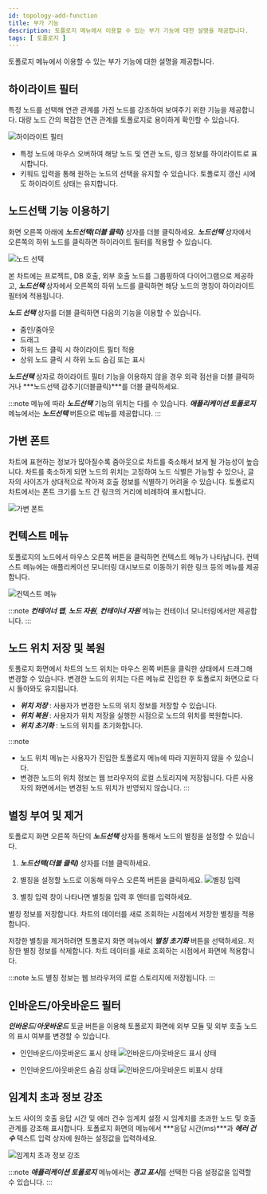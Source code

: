 ```yaml
---
id: topology-add-function
title: 부가 기능
description: 토폴로지 메뉴에서 이용할 수 있는 부가 기능에 대한 설명을 제공합니다.
tags: [ 토폴로지 ]
---
```


토폴로지 메뉴에서 이용할 수 있는 부가 기능에 대한 설명을 제공합니다.

## 하이라이트 필터

특정 노드를 선택해 연관 관계를 가진 노드를 강조하여 보여주기 위한 기능을 제공합니다. 대량 노드 간의 복잡한 연관 관계를 토폴로지로 용이하게 확인할 수 있습니다.

![하이라이트 필터](/img/topology-highlight.png)

* 특정 노드에 마우스 오버하여 해당 노드 및 연관 노드, 링크 정보를 하이라이트로 표시합니다.
* 키워드 입력을 통해 원하는 노드의 선택을 유지할 수 있습니다. 토폴로지 갱신 시에도 하이라이트 상태는 유지합니다.

## 노드선택 기능 이용하기

화면 오른쪽 아래에 ***노드선택(더블 클릭)*** 상자를 더블 클릭하세요. ***노드선택*** 상자에서 오른쪽의 하위 노드를 클릭하면 하이라이트 필터를 적용할 수 있습니다.

![노드 선택](/img/topology-select-node.png)

본 차트에는 프로젝트, DB 호출, 외부 호출 노드를 그룹핑하여 다이어그램으로 제공하고, ***노드선택*** 상자에서 오른쪽의 하위 노드를 클릭하면 해당 노드의 명칭이 하이라이트 필터에 적용됩니다.

***노드 선택*** 상자를 더블 클릭하면 다음의 기능을 이용할 수 있습니다.

* 줌인/줌아웃
* 드래그
* 하위 노드 클릭 시 하이라이트 필터 적용
* 상위 노드 클릭 시 하위 노드 숨김 또는 표시

***노드선택*** 상자로 하이라이트 필터 기능을 이용하지 않을 경우 외곽 점선을 더블 클릭하거나 ***노드선택 감추기(더블클릭)***를 더블 클릭하세요.

:::note
메뉴에 따라 ***노드선택*** 기능의 위치는 다를 수 있습니다. ***애플리케이션 토폴로지*** 메뉴에서는 ***노드선택*** 버튼으로 메뉴를 제공합니다.
:::

## 가변 폰트

차트에 표현하는 정보가 많아질수록 줌아웃으로 차트를 축소해서 보게 될 가능성이 높습니다. 차트를 축소하게 되면 노드의 위치는 고정하여 노드 식별은 가능할 수 있으나, 글자의 사이즈가 상대적으로 작아져 호출 정보를 식별하기 어려울 수 있습니다. 토폴로지 차트에서는 폰트 크기를 노드 간 링크의 거리에 비례하여 표시합니다.

![가변 폰트](https://img.whatap.io/media/user_guide_application/topology/dynamic_font_size.png)

## 컨텍스트 메뉴

토폴로지의 노드에서 마우스 오른쪽 버튼을 클릭하면 컨텍스트 메뉴가 나타납니다. 컨텍스트 메뉴에는 애플리케이션 모니터링 대시보드로 이동하기 위한 링크 등의 메뉴를 제공합니다.

![컨텍스트 메뉴](https://img.whatap.io/media/user_guide_application/topology/context_menu.png)

:::note
***컨테이너 맵***, ***노드 자원***, ***컨테이너 자원*** 메뉴는 컨테이너 모니터링에서만 제공합니다.
:::

## 노드 위치 저장 및 복원

토폴로지 화면에서 차트의 노드 위치는 마우스 왼쪽 버튼을 클릭한 상태에서 드래그해 변경할 수 있습니다. 변경한 노드의 위치는 다른 메뉴로 진입한 후 토폴로지 화면으로 다시 돌아와도 유지됩니다.

* ***위치 저장*** : 사용자가 변경한 노드의 위치 정보를 저장할 수 있습니다.
* ***위치 복원*** : 사용자가 위치 저장을 실행한 시점으로 노드의 위치를 복원합니다.
* ***위치 초기화*** : 노드의 위치를 초기화합니다.

:::note
* 노드 위치 메뉴는 사용자가 진입한 토폴로지 메뉴에 따라 지원하지 않을 수 있습니다.
* 변경한 노드의 위치 정보는 웹 브라우저의 로컬 스토리지에 저장됩니다. 다른 사용자의 화면에서는 변경된 노드 위치가 반영되지 않습니다.
:::

## 별칭 부여 및 제거

토폴로지 화면 오른쪽 하단의 ***노드선택*** 상자를 통해서 노드의 별칭을 설정할 수 있습니다.

1. ***노드선택(더블 클릭)*** 상자를 더블 클릭하세요.

1. 별칭을 설정할 노드로 이동해 마우스 오른쪽 버튼을 클릭하세요.
  ![별칭 입력](/img/node-custom-name.png)

1. 별칭 입력 창이 나타나면 별칭을 입력 후 엔터를 입력하세요.

별칭 정보를 저장합니다. 차트의 데이터를 새로 조회하는 시점에서 저장한 별칭을 적용합니다.

저장한 별칭을 제거하려면 토폴로지 화면 메뉴에서 ***별칭 초기화*** 버튼을 선택하세요. 저장한 별칭 정보를 삭제합니다. 차트 데이터를 새로 조회하는 시점에서 화면에 적용합니다.

:::note
노드 별칭 정보는 웹 브라우저의 로컬 스토리지에 저장됩니다.
:::

## 인바운드/아웃바운드 필터

***인바운드***/***아웃바운드*** 토글 버튼을 이용해 토폴로지 화면에 외부 모듈 및 외부 호출 노드의 표시 여부를 변경할 수 있습니다.

* 인인바운드/아웃바운드 표시 상태
  ![인바운드/아웃바운드 표시 상태](https://img.whatap.io/media/user_guide_application/topology/inbound_outbound_displayed.png)

* 인인바운드/아웃바운드 숨김 상태
  ![인바운드/아웃바운드 비표시 상태](https://img.whatap.io/media/user_guide_application/topology/inbound_outbound_hidden.png)

## 임계치 초과 정보 강조

노드 사이의 호출 응답 시간 및 에러 건수 임계치 설정 시 임계치를 초과한 노드 및 호출 관계를 강조해 표시합니다. 토폴로지 화면의 메뉴에서 ***응답 시간(ms)***과 ***에러 건수*** 텍스트 입력 상자에 원하는 설정값을 입력하세요.

![임계치 초과 정보 강조](https://img.whatap.io/media/user_guide_application/topology/threshold_emphasized.png)

:::note
***애플리케이션 토폴로지*** 메뉴에서는 ***경고 표시***를 선택한 다음 설정값을 입력할 수 있습니다.
:::